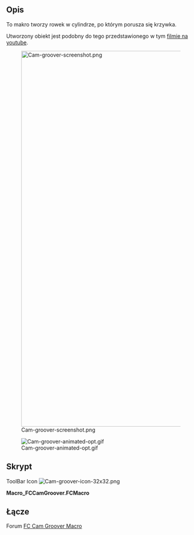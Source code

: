 <languages/>
{{Macro/pl
|Name=FCCamGroover
|Icon=Cam-groover-icon-32x32.png
|Description=To makro tworzy rowek w cylindrze, po którym porusza się krzywka.<br/>Utworzony obiekt jest podobny do tego przedstawionego w tym [https://youtu.be/io1JL1U7kUs filmie na youtube].
|Author=TheMarkster
|Version=2020.06.13
|Date=2020.06.13
|FCVersion=019 i nowszy
|Download=[https://wiki.freecad.org/images/b/ba/Cam-groover-icon-32x32.png Ikona paska narzędzi]
}}

<span id="Description"></span>
==Opis==

To makro tworzy rowek w cylindrze, po którym porusza się krzywka.

Utworzony obiekt jest podobny do tego przedstawionego w tym [https://youtu.be/io1JL1U7kUs filmie na youtube].

[[Image:Cam-groover-screenshot.png|1000px]]

[[Image:Cam-groover-animated-opt.gif]]

<span id="Script"></span>
==Skrypt==

ToolBar Icon [[Image:Cam-groover-icon-32x32.png]]

'''Macro_FCCamGroover.FCMacro'''

{{MacroCode|code=
# -*- coding: utf-8 -*-
import FreeCAD
from FreeCAD import Base
from PySide import QtGui,QtCore
import Part, Draft
from math import *
import time
import math


__title__ = "FC Cam Groover"
__author__ = "TheMarkster"
__url__ = "https://wiki.freecad.org/Macro_FCCamGroover"
__Wiki__ ="https://wiki.freecad.org/Macro_FCCamGroover"
__date__ = "2020.06.13" 
__version__ = __date__

msg = u"""FC Cam Groover v"""+__version__+""", a macro to create a cam groove in a cylinder, Copyright (c) 2018 by 'TheMarkster'<br/>
<br/> 
Credit to Gomez Lucio and Laurent Despeyroux for their macro, '3D Parametric Curve Macro', 2015, which provided inspiration
for some of the code used herin.  Thanks also to emills2 for his invaluable feedback. All errors are mine, not theirs.<br/>
<br/>
The grooved cylinder produced will be similar to the one depicted in this video: <a href = 'https://youtu.be/io1JL1U7kUs'>https://youtu.be/io1JL1U7kUs</a><br/>
<br/>
Parameters supported: cylinder height, cylinder radius, groove depth, groove width, strokes per revolution, stroke range, steps (precision) <br/>
<br/>
This file is a supplement to the FreeCAD CAx development system.                                                                            
<br/>
This program is free software; you can redistribute it and/or modify  
it under the terms of the GNU Lesser General Public License (LGPL)    
as published by the Free Software Foundation; either version 2 of     
the License, or (at your option) any later version.                   
<br/>                                                             
<br/>
This software is distributed in the hope that it will be useful,      
but WITHOUT ANY WARRANTY; without even the implied warranty of        
MERCHANTABILITY or FITNESS FOR A PARTICULAR PURPOSE.  See the         
GNU Library General Public License at <a href='http://www.gnu.org/licenses'>http://www.gnu.org/licenses</a> 
for more details.<br/>                                                               
<br/>
For more information about the GNU Library General Public License     
write to the Free Software Foundation, Inc., 59 Temple Place,         
Suite 330, Boston, MA  02111-1307 USA                                 
<br/>
"""
title = u"""Welcome to FC Cam Groover Macro"""
icon=QtGui.QMessageBox.Information
diag = QtGui.QMessageBox(icon, title, msg)
diag.setWindowModality(QtCore.Qt.ApplicationModal)
diag.setTextFormat(QtCore.Qt.RichText); 
diag.exec_()

window = QtGui.QMainWindow()

def say(msg):
    FreeCAD.Console.PrintMessage(msg);

def processEvents():
     time.sleep(0.001)
     QtGui.QApplication.processEvents()

def getDouble(txt1,txt2,default,start=0,decimals=4):
    inp,ok = QtGui.QInputDialog.getDouble(window, txt1,txt2,default, start,1000000, decimals)
    if ok:
        return inp
    else:
        raise StandardError('User canceled')

def getInt(txt1,txt2,default):
    inp, ok = QtGui.QInputDialog.getInt(window, txt1,txt2,default, 1, 100000, 1)
    if ok:
        return inp
    else:
        raise StandardError('User canceled')


def getDistance3d(x1, y1, z1, x2, y2, z2):
    return math.sqrt((x1 - x2)**2 + (y1 - y2)**2 + (z1 - z2)**2)

radius = getDouble(u'Radius of Cylinder',u'Enter radius of cylinder (in mm).\nMake sure it\'s big enough or the operation will fail:',10)
cylinderHeight = getDouble(u'Height of Cylinder', u'Enter the height of the cylinder. (in mm)\n(Can be adjusted after the macro finishes.)',10)
depth = getDouble(u'Depth of Groove', u'Enter the depth of the groove to be cut into the cylinder (in mm):',2)
slotHeight = getDouble(u'Height of Groove',u'Enter the height of the slot to be cut into the cylinder.\n\nNote: this is not the stroke length, which will be input below. (in mm) ',2)
innerRadius = radius-depth
strokeFactor = getDouble(u'Stroke Length',u'Enter the axial length of the stroke: (in mm)',5)
strokeFactor /= radius
strokesPerRevolution = getInt(u'Strokes per Revolution',u'Enter the number of strokes per revolution of the cylinder.\n1 or 2 seems to work okay, but anything beyond 3 could be troublesome:', 2)
steps = getInt(u'Steps',u'Enter number of steps (points) in curve, the more points the more precise the curve,\nbut the longer to process.  If it\'s too small the operation *will* fail.\nExperiment with this value if you are having trouble with a particular groove.\nThe default is 628:',628)

#inspiration for this makeBSpline function is from the 3d parametric curve macro
#it is not an exact copy/paste of the code, but rather is based on the same principles
#but without overhead of the gui


def makeBSpline(strokesPerRevolution,strokeFactor,radius,steps):
    a = strokesPerRevolution
    b = strokeFactor
    c = radius
    interval = (2*math.pi)/float(steps)
    points=[]
    t = 0.0
    maxT = 2*math.pi
    counter=0
    while t <= maxT:
        say(u'Step '+str(counter)+u' of '+str(steps)+u'\n')
        counter +=1
        processEvents()
        x = math.cos(t)*c
        y = math.sin(t)*c
        z = math.sin(t*a/2.0)*math.cos(t*a/2.0)*c*b
        points.append(App.Vector(x,y,z))
        t += interval

    Draft.makeBSpline(points,closed=True,face=False)
    say(u'Done with BSpline\n')
    processEvents()


if not App.ActiveDocument:
    App.newDocument()
toBeRemoved=[] #temporary objects to be removed to clean up tree
say(u'Making BSpline...\n')
processEvents()
makeBSpline(strokesPerRevolution,strokeFactor,radius,steps)
App.ActiveDocument.recompute()
bs = App.ActiveDocument.ActiveObject



#we use an array of circles aligned along the bspline to create a new
#bspline that closely follows (but is not exact copy of) original bspline
#each circle has a vertex, similar to the seam line of a cylinder
#these vertices are used to create a list of points from which the new
#bspline is created
#simply moving the original bspline along the z axis does not work because
#the groove will narrow in places and widen in others.  the circles ensure
#better (though probably still not perfect) uniformity of the groove


Draft.makeCircle(slotHeight,face=False)
cir = App.ActiveDocument.getObject('Circle')
cir.Placement=App.Placement(App.Vector(0,0,0), App.Rotation(90,0,0), App.Vector(0,0,0))
App.ActiveDocument.recompute()
say(u'Making a draft path array of '+str(steps)+' circles, waiting for FreeCAD...\n')
processEvents()
try:
    Draft.make_path_array(cir,bs,count=steps,align=True,align_mode='Tangent',tan_vector=App.Vector(0,0,1),force_vertical=True)
except:
    title = u"""Potential incompatibility with this version of FreeCAD"""
    msg='There is a potential incompatibility with this version of FreeCAD.  If the groove does not appear correct after processing completes \
update to version 0.19 or later and try again.'
    icon=QtGui.QMessageBox.Information
    diag = QtGui.QMessageBox(icon, title, msg)
    diag.setWindowModality(QtCore.Qt.ApplicationModal)
    diag.setTextFormat(QtCore.Qt.RichText); 
    diag.exec_()
    Draft.makePathArray(cir,bs,count=steps,xlate=None,align=True)
App.ActiveDocument.recompute()
pa = App.ActiveDocument.getObject('PathArray')
points = []
for v in pa.Shape.Vertexes:
    points.append(v.Point)
Draft.makeBSpline(points,True,None)
bs1 = App.ActiveDocument.ActiveObject
App.ActiveDocument.recompute()

say(u'Scaling bspline1...\n')
processEvents()
Draft.scale([bs],FreeCAD.Vector(innerRadius/float(radius),innerRadius/float(radius),1.0),center=FreeCAD.Vector(0.0,0.0,0.0),copy=True)
bs2 = App.ActiveDocument.ActiveObject
say(u'Scaling bspline2...\n')
processEvents()
Draft.scale([bs1],FreeCAD.Vector(innerRadius/float(radius),innerRadius/float(radius),1.0),center=FreeCAD.Vector(0.0,0.0,0.0),copy=True)
bs3 = App.ActiveDocument.ActiveObject
#now make the original bsplines bigger so they extend outside the cylinder edges (to prevent issues with boolean cut later on)
Draft.scale([bs],FreeCAD.Vector(1.05,1.05,1.0),center=FreeCAD.Vector(0.0,0.0,0.0),copy=False)
say(u'Scaling bspline2...\n')
processEvents()
Draft.scale([bs1],FreeCAD.Vector(1.05,1.05,1.0),center=FreeCAD.Vector(0.0,0.0,0.0),copy=False)
say(u'Making ruled surfaces.')
processEvents()
FreeCAD.ActiveDocument.addObject('Part::RuledSurface', 'Ruled Surface')
FreeCAD.ActiveDocument.ActiveObject.Curve1=(bs1,['Edge1'])
FreeCAD.ActiveDocument.ActiveObject.Curve2=(bs3,['Edge1'])
FreeCAD.ActiveDocument.ActiveObject.Orientation = u"Forward"
rs = FreeCAD.ActiveDocument.ActiveObject
say(u'.')
processEvents()
FreeCAD.ActiveDocument.addObject('Part::RuledSurface', 'Ruled Surface')
FreeCAD.ActiveDocument.ActiveObject.Curve1=(bs2,['Edge1'])
FreeCAD.ActiveDocument.ActiveObject.Curve2=(bs3,['Edge1'])
FreeCAD.ActiveDocument.ActiveObject.Orientation=u"Forward"
rs1 = FreeCAD.ActiveDocument.ActiveObject
say(u'.')
processEvents()
FreeCAD.ActiveDocument.addObject('Part::RuledSurface', 'Ruled Surface')
FreeCAD.ActiveDocument.ActiveObject.Curve1=(bs1,['Edge1'])
FreeCAD.ActiveDocument.ActiveObject.Curve2=(bs,['Edge1'])
FreeCAD.ActiveDocument.ActiveObject.Orientation=u"Forward"
rs2 = FreeCAD.ActiveDocument.ActiveObject
say(u'.')
processEvents()
FreeCAD.ActiveDocument.addObject('Part::RuledSurface', 'Ruled Surface')
FreeCAD.ActiveDocument.ActiveObject.Curve1=(bs2,['Edge1'])
FreeCAD.ActiveDocument.ActiveObject.Curve2=(bs,['Edge1'])
FreeCAD.ActiveDocument.ActiveObject.Orientation = u"Forward"
rs3 = FreeCAD.ActiveDocument.ActiveObject
say(u'. Done.\n')
processEvents()

toBeRemoved.extend([bs.Name,bs1.Name,bs2.Name,bs3.Name,rs.Name,rs1.Name,rs2.Name,rs3.Name,pa.Name,cir.Name])

App.ActiveDocument.recompute()

say(u'Building shell...\n')
processEvents()
try:
    _=Part.Shell([App.ActiveDocument.getObject(rs3.Name).Shape.Faces[0], App.ActiveDocument.getObject(rs2.Name).Shape.Faces[0], App.ActiveDocument.getObject(rs.Name).Shape.Faces[0], App.ActiveDocument.getObject(rs1.Name).Shape.Faces[0], ])
except:
    say('Exception making shell.  You might try increasing the number of steps, which sometimes helps.\n')
    raise StandardError('Exception creating shell object.')
if _.isNull(): raise RuntimeError('Failed to create shell')
App.ActiveDocument.addObject('Part::Feature','Shell').Shape=_.removeSplitter()
del _
shell = App.ActiveDocument.ActiveObject
toBeRemoved.extend([shell.Name])


App.ActiveDocument.recompute()

say(u'Making shell into a solid...\n')
processEvents()

__s__=App.ActiveDocument.Shell.Shape
__s__=Part.Solid(__s__)
__o__=App.ActiveDocument.addObject("Part::Feature","GrooveFeature")
__o__.Label="GrooveFeature"
__o__.Shape=__s__
del __s__, __o__
shellSolid = App.ActiveDocument.ActiveObject
App.ActiveDocument.recompute()

say('Building cylinder...\n')
processEvents()
App.ActiveDocument.addObject("Part::Cylinder","Cylinder")
App.ActiveDocument.ActiveObject.Label = "Cylinder"
App.ActiveDocument.getObject("Cylinder").Radius = str(radius)
App.ActiveDocument.getObject("Cylinder").Height = str(cylinderHeight)
cylinder = App.ActiveDocument.ActiveObject


shellSolid.Placement=App.Placement(App.Vector(0,0,-slotHeight/2.0), App.Rotation(0,0,0), App.Vector(0,0,0)) #center groove in cylinder
cylinder.Placement=App.Placement(App.Vector(0,0,-cylinderHeight/2.0), App.Rotation(10,0,0), App.Vector(0,0,0)) #rotate slightly to move the edge lines apart

App.ActiveDocument.recompute()

say(u'Cleaning up temporary objects.')
processEvents()
for tbr in toBeRemoved:
    App.ActiveDocument.removeObject(tbr)
    say(u'.')
    processEvents()
say(u'. Done.\n')

App.ActiveDocument.recompute()
Gui.SendMsgToActiveView("ViewFit")

msg=u"""
Done.  Last thing you need to do is the boolean cut from the Part workbench, cutting Groove Feature from the cylinder, 
if all looks good.  It is recommended to check the geometry via the Part workbench menu with RunBoPCheck = True enabled 
in Tools -> Edit Parameters -> Preferences -> Mod -> Part -> CheckGeometry.  If the check fails, go back and do it again 
with a different number of steps.  Sometimes it might be necessary to adjust the z-position Placement of the Groove Feature.
"""
title=u'Thanks for using FC Cam Groover'
icon=QtGui.QMessageBox.Information
diag = QtGui.QMessageBox(icon, title, msg)
diag.setWindowModality(QtCore.Qt.ApplicationModal)
diag.setTextFormat(QtCore.Qt.RichText); 
diag.exec_()
}}

<span id="Link"></span>
==Łącze==

Forum [https://forum.freecad.org/viewtopic.php?f=22&t=29816&sid=f6f9b946f015bc5072bf112d97b50256 FC Cam Groover Macro]